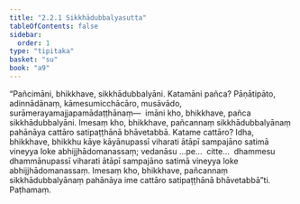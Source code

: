 ```yaml
---
title: "2.2.1 Sikkhādubbalyasutta"
tableOfContents: false
sidebar:
  order: 1
type: "tipitaka"
basket: "su"
book: "a9"
---
```



<DynamicBreadcrumb />

<Division number="63" book="a9" bookNo="17" page="250">

<Paragraph number="436" book="a9">
“Pañcimāni, bhikkhave, sikkhādubbalyāni. Katamāni pañca? Pāṇātipāto, adinnādānaṃ, kāmesumicchācāro, musāvādo, surāmerayamajjapamādaṭṭhānaṃ—  imāni kho, bhikkhave, pañca sikkhādubbalyāni.
</Paragraph>

<Paragraph number="437" book="a9">
Imesaṃ kho, bhikkhave, pañcannaṃ sikkhādubbalyānaṃ pahānāya cattāro satipaṭṭhānā bhāvetabbā. Katame cattāro? Idha, bhikkhave, bhikkhu kāye kāyānupassī viharati ātāpī sampajāno satimā vineyya loke abhijjhādomanassaṃ; vedanāsu …pe…  citte…  dhammesu dhammānupassī viharati ātāpī sampajāno satimā vineyya loke abhijjhādomanassaṃ. Imesaṃ kho, bhikkhave, pañcannaṃ sikkhādubbalyānaṃ pahānāya ime cattāro satipaṭṭhānā bhāvetabbā”ti.

</Paragraph>
</Division>

<Paragraph number="438" type="center" book="a9">
Paṭhamaṃ.
</Paragraph>